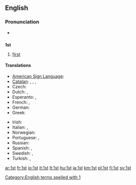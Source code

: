 ==English==

===Pronunciation===
* {{audio|en-us-1st.ogg|Audio (US)}}

==={{abbreviation}}===
'''1st'''

# [[first]]

====Translations====
{{trans-top|abbreviation of "first"}}
* [[American Sign Language]]: {{tø|ase|1@Side-PalmForward 1@Side-PalmBack}}
* [[Catalan]]: {{t-|ca|1r|m}}, {{t-|ca|1a|f}}, {{t-|ca|1rs|m|p}}, {{t-|ca|1es|f|p}}
* Czech: {{t-|cs|1.}}
* Dutch: {{t-|nl|1ste}}, {{t-|nl|1e}}
* Esperanto: {{t-|eo|1a|xs=Esperanto}}, {{t-|eo|1-a|xs=Esperanto}}
* French: {{t+|fr|1er|m}}, {{t+|fr|1re|f}}
* German: {{t+|de|1.}}
* Greek: {{t-|el|1ος}}
{{trans-mid}}
* Irish: {{t-|ga|1ú|xs=Irish}}
* Italian: {{t-|it|1º|m}}, {{t-|it|1ª|f}}
* Norwegian: {{t-|no|1.}}
* Portuguese: {{t-|pt|1.º|m}}, {{t-|pt|1.ª|f}}
* Russian: {{t-|ru|1-ый}}
* Spanish: {{t-|es|1º|m}}, {{t-|es|1ª|f}}
* Swedish: {{t+|sv|1:a}}, {{t+|sv|1:e}}
* Turkish: {{t-|tr|1'inci}}, {{t-|tr|1.}}
{{trans-bottom}}

[[Category:English terms spelled with 1]]

[[ar:1st]]
[[fr:1st]]
[[io:1st]]
[[it:1st]]
[[lt:1st]]
[[hu:1st]]
[[ja:1st]]
[[km:1st]]
[[pl:1st]]
[[fi:1st]]
[[sv:1st]]